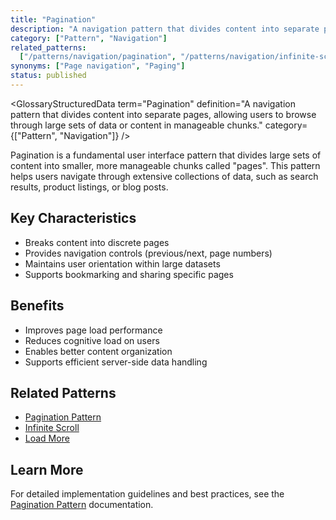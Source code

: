 ```yaml
---
title: "Pagination"
description: "A navigation pattern that divides content into separate pages to improve usability and performance"
category: ["Pattern", "Navigation"]
related_patterns:
  ["/patterns/navigation/pagination", "/patterns/navigation/infinite-scroll"]
synonyms: ["Page navigation", "Paging"]
status: published
---
```



<GlossaryStructuredData
  term="Pagination"
  definition="A navigation pattern that divides content into separate pages, allowing users to browse through large sets of data or content in manageable chunks."
  category={["Pattern", "Navigation"]}
/>

Pagination is a fundamental user interface pattern that divides large sets of content into smaller, more manageable chunks called "pages". This pattern helps users navigate through extensive collections of data, such as search results, product listings, or blog posts.

## Key Characteristics

- Breaks content into discrete pages
- Provides navigation controls (previous/next, page numbers)
- Maintains user orientation within large datasets
- Supports bookmarking and sharing specific pages

## Benefits

- Improves page load performance
- Reduces cognitive load on users
- Enables better content organization
- Supports efficient server-side data handling

## Related Patterns

- [Pagination Pattern](/patterns/navigation/pagination)
- [Infinite Scroll](/patterns/navigation/infinite-scroll)
- [Load More](/patterns/navigation/load-more)

## Learn More

For detailed implementation guidelines and best practices, see the [Pagination Pattern](/patterns/navigation/pagination) documentation.
